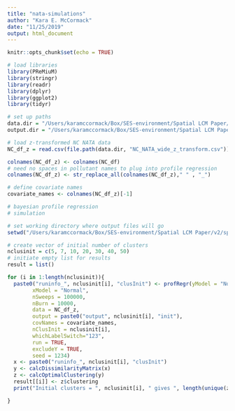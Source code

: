 ```yaml
---
title: "nata-simulations"
author: "Kara E. McCormack"
date: "11/25/2019"
output: html_document
---
```


```r
knitr::opts_chunk$set(echo = TRUE)
```

```r
# load libraries
library(PReMiuM)
library(stringr)
library(readr)
library(dplyr)
library(ggplot2)
library(tidyr)
```

```r
# set up paths
data.dir = "/Users/karamccormack/Box/SES-environment/Spatial LCM Paper/Data/"
output.dir = "/Users/karamccormack/Box/SES-environment/Spatial LCM Paper/Output/"

# load z-transformed NC NATA data
NC_df_z = read.csv(file.path(data.dir, "NC_NATA_wide_z_transform.csv"))[,-1]

colnames(NC_df_z) <- colnames(NC_df)
# need no spaces in pollutant names to plug into profile regression
colnames(NC_df_z) <- str_replace_all(colnames(NC_df_z)," " , "_")

# define covariate names
covariate_names <- colnames(NC_df_z)[-1]
```


```r
# bayesian profile regression
# simulation

# set working directory where output files will go
setwd("/Users/karamccormack/Box/SES-environment/Spatial LCM Paper/v2/spatial-mpe-ses/output/scratch/")

# create vector of initial number of clusters
nclusinit = c(5, 7, 10, 20, 30, 40, 50)
# initiate empty list for results
result = list()

for (i in 1:length(nclusinit)){
  paste0("runinfo_", nclusinit[i], "clusInit") <- profRegr(yModel = "Normal",
        xModel = "Normal",
        nSweeps = 100000,
        nBurn = 10000,
        data = NC_df_z,
        output = paste0("output", nclusinit[i], "init"),
        covNames = covariate_names,
        nClusInit = nclusinit[i],
        whichLabelSwitch="123",
        run = TRUE,
        excludeY = TRUE, 
        seed = 1234)
  x <- paste0("runinfo_", nclusinit[i], "clusInit")
  y <- calcDissimilarityMatrix(x)
  z <- calcOptimalClustering(y)
  result[[i]] <- z$clustering
  print("Initial clusters = ", nclusinit[i], " gives ", length(unique(z$clustering)), " final clusters. ")

}
```



